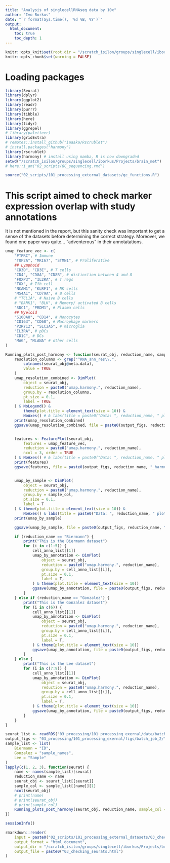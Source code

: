 ```yaml
---
title: "Analysis of singlecellRNAseq data by 10x"
author: "Ivo Borkus"
date: "`r format(Sys.time(), '%d %B, %Y')`"
output:  
  html_document:
    toc: true
    toc_depth: 1
---
```

```r
knitr::opts_knit$set(root.dir = "/scratch_isilon/groups/singlecell/iborkus/Projects/brain_met") # nolint
knitr::opts_chunk$set(warning = FALSE)
```

# Loading packages

```R
library(Seurat)
library(dplyr)
library(ggplot2)
library(readr)
library(purrr)
library(tibble)
library(here)
library(tidyr)
library(ggrepel)
# library(paletteer)
library(gridExtra)
# remotes::install_github("iaaaka/Rscrublet")
# install.packages("harmony")
library(rscrublet)
library(harmony) # install using mamba, R is now downgraded
setwd("/scratch_isilon/groups/singlecell/iborkus/Projects/brain_met")
# here::i_am("02_scripts/QC_sequencing.rmd")

source("02_scripts/101_processing_external_datasets/qc_functions.R")
```

# This script aimed to check marker expression overlap with study annotations

It is not mentioned in the report, but this sanity check was important to get a sense of the datasets before determining the correct strategy. 
Moreover, we found one paper was quite... "adventerous" in their annotatations.


```R
umap_feature_vec <- c(
    "PTPRC", # Immune
    "TOP2A", "MKI67", "STMN1", # Proliferative
    ## Lymphoid
    "CD3D", "CD3E", # T cells
    "CD4", "CD8A", "CD8B", # distinction between 4 and 8
    "FOXP3", "IL2RA", # T regs
    "TOX", # Tfh cell
    "NCAM1", "KLRF1", # NK cells
    "MS4A1", "CD79A", # B cells
    # "TCL1A", # Naive B cells
    # "BANK1", "BLK", # Memory/ activated B cells
    "SDC1", "PRDM1", # Plasma cells
    ## Myeloid
    "S100A8", "CD14", # Monocytes
    "CD163", "CD68", # Macrophage markers
    "P2RY12", "SLC2A5", # microglia
    "IL3RA", # pDCs
    "CD1C", # DCs
    "MAG", "MLANA" # other cells
)

Running_plots_post_harmony <- function(seurat_obj, reduction_name, sample_col) {
    resolution_columns <- grep("^RNA_snn_res\\.",
        colnames(seurat_obj@meta.data),
        value = TRUE
    )
    umap_resolution_combined <- DimPlot(
        object = seurat_obj,
        reduction = paste0("umap.harmony.", reduction_name),
        group.by = resolution_columns,
        pt.size = 0.1,
        label = TRUE
    ) & NoLegend() &
        theme(plot.title = element_text(size = 10)) &
        NoAxes() # & labs(title = paste0("Data: ", reduction_name, " plot of resolutions "))
    print(umap_resolution_combined)
    ggsave(umap_resolution_combined, file = paste0(output_figs, reduction_name, "_harmony_res.png"))


    features <- FeaturePlot(seurat_obj,
        features = umap_feature_vec,
        reduction = paste0("umap.harmony.", reduction_name),
        ncol = 3, order = TRUE
    ) & NoAxes() # & labs(title = paste0("Data: ", reduction_name, " plot of features "))
    print(features)
    ggsave(features, file = paste0(output_figs, reduction_name, "_harmony_features.png"), width = 18, height = 20)


    umap_by_sample <- DimPlot(
        object = seurat_obj,
        reduction = paste0("umap.harmony.", reduction_name),
        group.by = sample_col,
        pt.size = 0.1,
        label = T
    ) & theme(plot.title = element_text(size = 10)) &
        NoAxes() & labs(title = paste0("Data: ", reduction_name, " plot of samples"))
    print(umap_by_sample)

    ggsave(umap_by_sample, file = paste0(output_figs, reduction_name, "_harmony_samples.png"), height = 20, width = 20)

    if (reduction_name == "Biermann") {
        print("This is the Biermann dataset")
        for (i in c(1:5)) {
            cell_anno_list[[1]]
            umap_by_annotation <- DimPlot(
                object = seurat_obj,
                reduction = paste0("umap.harmony.", reduction_name),
                group.by = cell_anno_list[[i]],
                pt.size = 0.1,
                label = T,
            ) & theme(plot.title = element_text(size = 10))
            ggsave(umap_by_annotation, file = paste0(output_figs, reduction_name, i, "_harmony_specific_annotation.png"), height = 20, width = 20)
        }
    } else if (reduction_name == "Gonzalez") {
        print("This is the Gonzalez dataset")
        for (i in c(6)) {
            cell_anno_list[[1]]
            umap_by_annotation <- DimPlot(
                object = seurat_obj,
                reduction = paste0("umap.harmony.", reduction_name),
                group.by = cell_anno_list[[i]],
                pt.size = 0.1,
                label = T,
            ) & theme(plot.title = element_text(size = 10))
            ggsave(umap_by_annotation, file = paste0(output_figs, reduction_name, i, "_harmony_specific_annotation.png"), height = 20, width = 20)
        }
    } else {
        print("This is the Lee dataset")
        for (i in c(7:9)) {
            cell_anno_list[[1]]
            umap_by_annotation <- DimPlot(
                object = seurat_obj,
                reduction = paste0("umap.harmony.", reduction_name),
                group.by = cell_anno_list[[i]],
                pt.size = 0.1,
                label = T,
            ) & theme(plot.title = element_text(size = 10))
            ggsave(umap_by_annotation, file = paste0(output_figs, reduction_name, i, "_harmony_specific_annotation.png"), height = 20, width = 20)
        }
    }
}
```


```R
seurat_list <- readRDS("03_processing/101_processing_exernal/data/batch_job_2/processed_seurat_batch_job.rds")
output_figs <- "03_processing/101_processing_exernal/figs/batch_job_2/"
sample_list <- list(
    Biermann = "ID",
    Gonzalez = "sample_names",
    Lee = "Sample"
)
lapply(c(1, 2, 3), function(seurat) {
    name <- names(sample_list)[seurat]
    reduction_name <- name
    seurat_obj <- seurat_list[[seurat]]
    sample_col <- sample_list[[name]][1]
    ncol(seurat_obj)
    # print(name)
    # print(seurat_obj)
    # print(sample_col)
    Running_plots_post_harmony(seurat_obj, reduction_name, sample_col = sample_col)
})
```

```R
sessionInfo()
```


```R
rmarkdown::render(
    input = paste0("02_scripts/101_processing_external_datasets/03_checking_seurats.rmd"),
    output_format = "html_document",
    output_dir = "/scratch_isilon/groups/singlecell/iborkus/Projects/brain_met/02_scripts/knits",
    output_file = paste0("03_checking_seurats.html")
)
```


